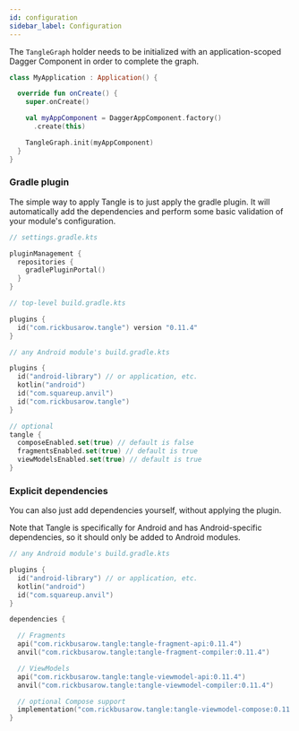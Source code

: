 ```yaml
---
id: configuration
sidebar_label: Configuration
---
```



The `TangleGraph` holder needs to be initialized with an application-scoped Dagger Component in
order to complete the graph.

```kotlin
class MyApplication : Application() {

  override fun onCreate() {
    super.onCreate()

    val myAppComponent = DaggerAppComponent.factory()
      .create(this)

    TangleGraph.init(myAppComponent)
  }
}
```

### Gradle plugin

The simple way to apply Tangle is to just apply the gradle plugin. It will automatically add the
dependencies and perform some basic validation of your module's configuration.

```kotlin
// settings.gradle.kts

pluginManagement {
  repositories {
    gradlePluginPortal()
  }
}
```

```kotlin
// top-level build.gradle.kts

plugins {
  id("com.rickbusarow.tangle") version "0.11.4"
}
```

```kotlin
// any Android module's build.gradle.kts

plugins {
  id("android-library") // or application, etc.
  kotlin("android")
  id("com.squareup.anvil")
  id("com.rickbusarow.tangle")
}

// optional
tangle {
  composeEnabled.set(true) // default is false
  fragmentsEnabled.set(true) // default is true
  viewModelsEnabled.set(true) // default is true
}
```

### Explicit dependencies

You can also just add dependencies yourself, without applying the plugin.

Note that Tangle is specifically for Android and has Android-specific dependencies,
so it should only be added to Android modules.

```kotlin
// any Android module's build.gradle.kts

plugins {
  id("android-library") // or application, etc.
  kotlin("android")
  id("com.squareup.anvil")
}

dependencies {

  // Fragments
  api("com.rickbusarow.tangle:tangle-fragment-api:0.11.4")
  anvil("com.rickbusarow.tangle:tangle-fragment-compiler:0.11.4")

  // ViewModels
  api("com.rickbusarow.tangle:tangle-viewmodel-api:0.11.4")
  anvil("com.rickbusarow.tangle:tangle-viewmodel-compiler:0.11.4")

  // optional Compose support
  implementation("com.rickbusarow.tangle:tangle-viewmodel-compose:0.11.4")
}
```
